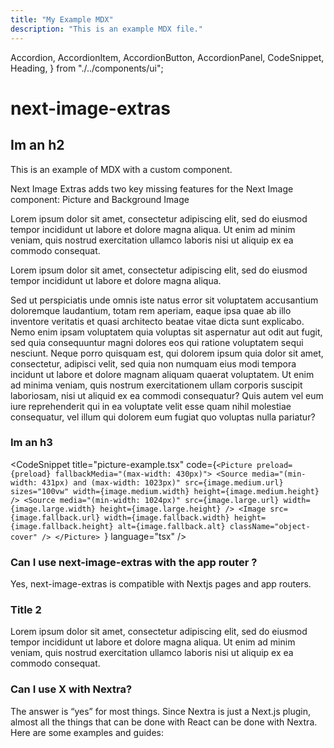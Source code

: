 ```yaml
---
title: "My Example MDX"
description: "This is an example MDX file."
---
```


  Accordion,
  AccordionItem,
  AccordionButton,
  AccordionPanel,
  CodeSnippet,
  Heading,
} from "./../components/ui";

# next-image-extras

## Im an h2

This is an example of MDX with a custom component.

Next Image Extras adds two key missing features for the Next Image component: Picture and Background Image

Lorem ipsum dolor sit amet, consectetur adipiscing elit, sed do eiusmod tempor
incididunt ut labore et dolore magna aliqua. Ut enim ad minim veniam, quis
nostrud exercitation ullamco laboris nisi ut aliquip ex ea commodo consequat.

Lorem ipsum dolor sit amet, consectetur adipiscing elit, sed do eiusmod tempor
incididunt ut labore et dolore magna aliqua.

Sed ut perspiciatis unde omnis iste natus error sit voluptatem accusantium
doloremque laudantium, totam rem aperiam, eaque ipsa quae ab illo inventore
veritatis et quasi architecto beatae vitae dicta sunt explicabo. Nemo enim
ipsam voluptatem quia voluptas sit aspernatur aut odit aut fugit, sed quia
consequuntur magni dolores eos qui ratione voluptatem sequi nesciunt. Neque
porro quisquam est, qui dolorem ipsum quia dolor sit amet, consectetur,
adipisci velit, sed quia non numquam eius modi tempora incidunt ut labore et
dolore magnam aliquam quaerat voluptatem. Ut enim ad minima veniam, quis
nostrum exercitationem ullam corporis suscipit laboriosam, nisi ut aliquid ex
ea commodi consequatur? Quis autem vel eum iure reprehenderit qui in ea
voluptate velit esse quam nihil molestiae consequatur, vel illum qui dolorem
eum fugiat quo voluptas nulla pariatur?

### Im an h3

<CodeSnippet
  title="picture-example.tsx"
  code={`<Picture preload={preload} fallbackMedia="(max-width: 430px)">
    <Source
      media="(min-width: 431px) and (max-width: 1023px)"
      src={image.medium.url}
      sizes="100vw"
      width={image.medium.width}
      height={image.medium.height}
    />
    <Source
      media="(min-width: 1024px)"
      src={image.large.url}
      width={image.large.width}
      height={image.large.height}
    />
    <Image
      src={image.fallback.url}
      width={image.fallback.width}
      height={image.fallback.height}
      alt={image.fallback.alt}
      className="object-cover"
    />
  </Picture>
  `}
  language="tsx"
/>

<Accordion>
  <AccordionItem>
    <h3 className="mb-0 text-lg">
      <AccordionButton>
        Can I use next-image-extras with the app router ?
      </AccordionButton>
    </h3>
    <AccordionPanel>
      Yes, next-image-extras is compatible with Nextjs pages and app routers.
    </AccordionPanel>
  </AccordionItem>
  <AccordionItem>
    <h3 className="mb-0 text-lg">
      <AccordionButton>Title 2</AccordionButton>
    </h3>
    <AccordionPanel>
      Lorem ipsum dolor sit amet, consectetur adipiscing elit, sed do eiusmod
      tempor incididunt ut labore et dolore magna aliqua. Ut enim ad minim
      veniam, quis nostrud exercitation ullamco laboris nisi ut aliquip ex ea
      commodo consequat.
    </AccordionPanel>
  </AccordionItem>
  <AccordionItem>
    <h3 className="mb-0 text-lg">
      <AccordionButton>Can I use X with Nextra?</AccordionButton>
    </h3>
    <AccordionPanel>
      The answer is “yes” for most things. Since Nextra is just a Next.js
      plugin, almost all the things that can be done with React can be done with
      Nextra. Here are some examples and guides:
    </AccordionPanel>
  </AccordionItem>
</Accordion>
